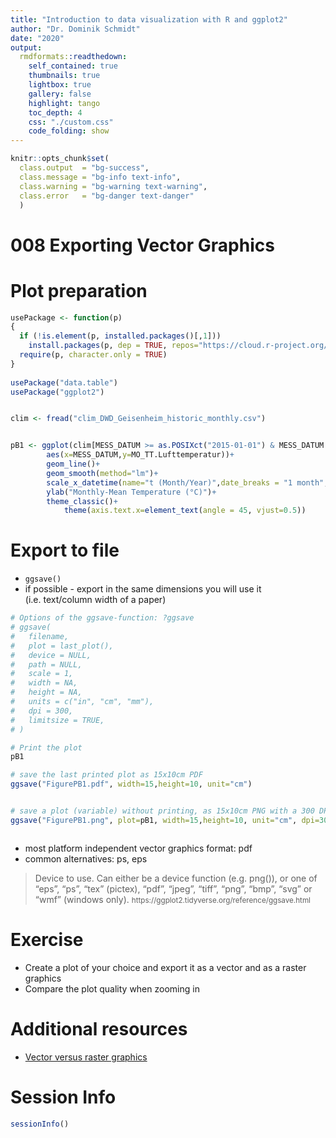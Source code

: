 ```yaml
---
title: "Introduction to data visualization with R and ggplot2"
author: "Dr. Dominik Schmidt"
date: "2020"
output:
  rmdformats::readthedown:
    self_contained: true
    thumbnails: true
    lightbox: true
    gallery: false
    highlight: tango
    toc_depth: 4    
    css: "./custom.css"     
    code_folding: show
---
```

```r

knitr::opts_chunk$set(
  class.output  = "bg-success",
  class.message = "bg-info text-info",
  class.warning = "bg-warning text-warning",
  class.error   = "bg-danger text-danger"
  )
```


# 008 Exporting Vector Graphics


# Plot preparation


```r

usePackage <- function(p)   
{ 
  if (!is.element(p, installed.packages()[,1])) 
    install.packages(p, dep = TRUE, repos="https://cloud.r-project.org/", lib=.libPaths()[1]) 
  require(p, character.only = TRUE) 
} 
  
usePackage("data.table")
usePackage("ggplot2")


clim <- fread("clim_DWD_Geisenheim_historic_monthly.csv")


pB1 <- ggplot(clim[MESS_DATUM >= as.POSIXct("2015-01-01") & MESS_DATUM < as.POSIXct("2017-01-01")], 
        aes(x=MESS_DATUM,y=MO_TT.Lufttemperatur))+
        geom_line()+
        geom_smooth(method="lm")+
        scale_x_datetime(name="t (Month/Year)",date_breaks = "1 month", date_labels = "%m/%Y")+
        ylab("Monthly-Mean Temperature (°C)")+
        theme_classic()+
            theme(axis.text.x=element_text(angle = 45, vjust=0.5))

```


# Export to file

- `ggsave()`
- if possible - export in the same dimensions you will use it (i.e. text/column width of a paper)


```r
# Options of the ggsave-function: ?ggsave
# ggsave(
#   filename,
#   plot = last_plot(),
#   device = NULL,
#   path = NULL,
#   scale = 1,
#   width = NA,
#   height = NA,
#   units = c("in", "cm", "mm"),
#   dpi = 300,
#   limitsize = TRUE,
# )

# Print the plot 
pB1

# save the last printed plot as 15x10cm PDF
ggsave("FigurePB1.pdf", width=15,height=10, unit="cm")


# save a plot (variable) without printing, as 15x10cm PNG with a 300 DPI resolution
ggsave("FigurePB1.png", plot=pB1, width=15,height=10, unit="cm", dpi=300)



```

- most platform independent vector graphics format: pdf
- common alternatives: ps, eps

> Device to use. Can either be a device function (e.g. png()), or one of "eps", "ps", "tex" (pictex), "pdf", "jpeg", "tiff", "png", "bmp", "svg" or "wmf" (windows only).
> <small>https://ggplot2.tidyverse.org/reference/ggsave.html</small>





# Exercise

- Create a plot of your choice and export it as a vector and as a raster graphics
- Compare the plot quality when zooming in 





# Additional resources

- <a href=https://youtu.be/-Fs2t6P5AjY>Vector versus raster graphics</a>

#  Session Info

```r

sessionInfo()

```